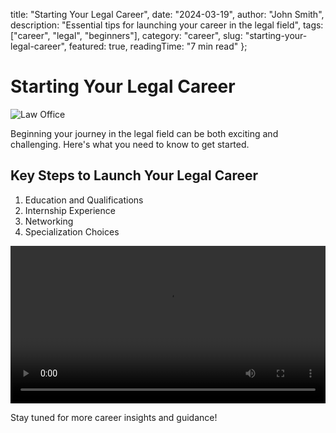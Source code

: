   title: "Starting Your Legal Career",
  date: "2024-03-19",
  author: "John Smith",
  description: "Essential tips for launching your career in the legal field",
  tags: ["career", "legal", "beginners"],
  category: "career",
  slug: "starting-your-legal-career",
  featured: true,
  readingTime: "7 min read"
};

# Starting Your Legal Career

![Law Office](https://images.unsplash.com/photo-1581091226825-a6a2a5aee158)

Beginning your journey in the legal field can be both exciting and challenging. Here's what you need to know to get started.

## Key Steps to Launch Your Legal Career

1. Education and Qualifications
2. Internship Experience
3. Networking
4. Specialization Choices

<video width="100%" controls>
  <source src="/videos/legal-career-intro.mp4" type="video/mp4" />
  Your browser does not support the video tag.
</video>

Stay tuned for more career insights and guidance!
